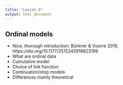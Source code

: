 ```yaml
---
title: "Lesson 6"
output: html_document
---
```



## Ordinal models

- Nice, thorough introduction: Bürkner & Vuorre 2019, https://doi.org/10.1177/2515245918823199
- What are ordinal data
- Cumulative model
- Choice of link function
- Continuation/stop models
- Differences mainly theoretical


